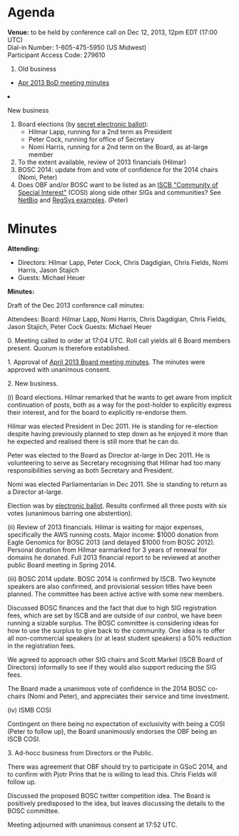 = Agenda =

'''Venue:''' to be held by conference call on Dec 12, 2013, 12pm EDT (17:00 UTC) <br/>
Dial-in Number:	1-605-475-5950  (US Midwest) <br/>
Participant Access Code:	279610

<ol>
<li> Old business </li>
 <ul>
  <li> [[Minutes:2013_Apr_ConfCall| Apr 2013 BoD meeting minutes]]</li>
 </ul>  
<li>New business</li>
<ol style="list-style-type:lower-roman">
 <li> Board elections (by [https://vote.heliosvoting.org/helios/e/obf-board-dec2013 secret electronic ballot]):
 <ul><li>Hilmar Lapp, running for a 2nd term as President</li>
   <li>Peter Cock, running for office of Secretary</li>
  <li> Nomi Harris, running for a 2nd term on the Board, as at-large member </li>
  </ul></li>
  <li> To the extent available, review of 2013 financials (Hilmar) </li>
  <li> BOSC 2014: update from and vote of confidence for the 2014 chairs (Nomi, Peter)</li>
  <li> Does OBF and/or BOSC want to be listed as an [http://www.iscb.org/iscb-affiliates-cosis ISCB "Community of Special Interest"] (COSI) along side other SIGs and communities? See [http://www.iscb.org/iscb-netbio-cosi NetBio] and [http://www.iscb.org/iscb-regsys-cosi RegSys examples]. (Peter) </li>
</ol>
</ol>

= Minutes =

'''Attending:'''
* Directors: Hilmar Lapp, Peter Cock, Chris Dagdigian, Chris Fields, Nomi Harris, Jason Stajich
* Guests: Michael Heuer

'''Minutes:'''

Draft of the Dec 2013 conference call minutes:

Attendees:
Board: Hilmar Lapp, Nomi Harris, Chris Dagdigian, Chris Fields, Jason Stajich, Peter Cock
Guests: Michael Heuer

0. Meeting called to order at 17:04 UTC. Roll call yields all 6 Board members present. Quorum is therefore established.

1. Approval of [http://www.open-bio.org/wiki/Minutes:2013_Apr_ConfCall April 2013 Board meeting minutes]. The minutes were approved with unanimous consent.

2. New business.

(i) Board elections. Hilmar remarked that he wants to get aware from implicit continuation of posts, both as a way for the post-holder to explicitly express their interest, and for the board to explicitly re-endorse them.

Hilmar was elected President in Dec 2011. He is standing for re-election despite having previously planned to step down as he enjoyed it more than he expected and realised there is still more that he can do.

Peter was elected to the Board as Director at-large in Dec 2011. He is volunteering to serve as Secretary recognising that Hilmar had too many responsibilities serving as both Secretary and President.

Nomi was elected Parliamentarian in Dec 2011. She is standing to return as a Director at-large.

Election was by [https://vote.heliosvoting.org/helios/e/obf-board-dec2013 electronic ballot]. Results confirmed all three posts with six votes (unanimous barring one abstention).

(ii) Review of 2013 financials.
Hilmar is waiting for major expenses, specifically the AWS running costs. Major income: $1000 donation from Eagle Genomics for BOSC 2013 (and delayed $1000 from BOSC 2012). Personal donation from Hilmar earmarked for 3 years of renewal for domains he donated. Full 2013 financial report to be reviewed at another public Board meeting in Spring 2014.


(iii) BOSC 2014 update.
BOSC 2014 is confirmed by ISCB. Two keynote speakers are also confirmed, and provisional session titles have been planned. The committee has been active active with some new members.

Discussed BOSC finances and the fact that due to high SIG registration fees, which are set by ISCB and are outside of our control, we have been running a sizable surplus. The BOSC committee is considering ideas for how to use the surplus to give back to the community. One idea is to offer all non-commercial speakers (or at least student speakers) a 50% reduction in the registration fees.

We agreed to approach other SIG chairs and Scott Markel (ISCB Board of Directors) informally to see if they would also support reducing the SIG fees.

The Board made a unanimous vote of confidence in the 2014 BOSC co-chairs (Nomi and Peter), and appreciates their service and time investment.

(iv) ISMB COSI

Contingent on there being no expectation of exclusivity with being a COSI (Peter to follow up), the Board unanimously endorses the OBF being an ISCB COSI.

3. Ad-hocc business from Directors or the Public.

There was agreement that OBF should try to participate in GSoC 2014, and to confirm with Pjotr Prins that he is willing to lead this. Chris Fields will follow up.

Discussed the proposed BOSC twitter competition idea. The Board is positively predisposed to the idea, but leaves discussing the details to the BOSC committee.

Meeting adjourned with unanimous consent at 17:52 UTC.